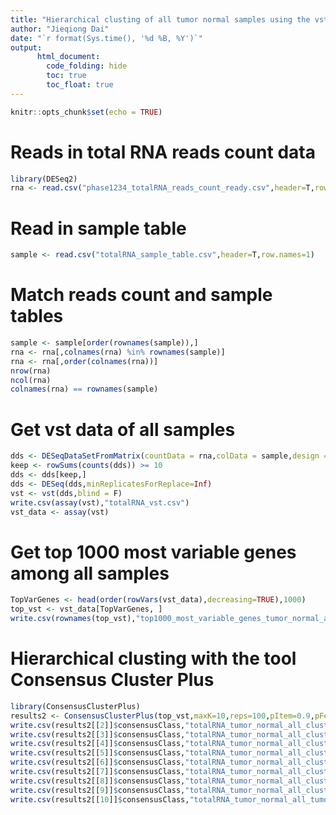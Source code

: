 ```yaml
---
title: "Hierarchical clusting of all tumor normal samples using the vst expression data of top 1000 most variable genes with the tool the Consensus Cluster Plus"
author: "Jieqiong Dai"
date: "`r format(Sys.time(), '%d %B, %Y')`"
output: 
      html_document:
        code_folding: hide
        toc: true
        toc_float: true
---
```


```r
knitr::opts_chunk$set(echo = TRUE)
```

# Reads in total RNA reads count data
```r
library(DESeq2)
rna <- read.csv("phase1234_totalRNA_reads_count_ready.csv",header=T,row.names=1)
```

# Read in sample table
```r
sample <- read.csv("totalRNA_sample_table.csv",header=T,row.names=1)
```

# Match reads count  and sample tables
```r
sample <- sample[order(rownames(sample)),]
rna <- rna[,colnames(rna) %in% rownames(sample)]
rna <- rna[,order(colnames(rna))]
nrow(rna)
ncol(rna)
colnames(rna) == rownames(sample)
```

# Get vst data of all samples
```r
dds <- DESeqDataSetFromMatrix(countData = rna,colData = sample,design = ~ Phase + Sex + probality + FinalDriverPathway.10Jan2020)
keep <- rowSums(counts(dds)) >= 10
dds <- dds[keep,]
dds <- DESeq(dds,minReplicatesForReplace=Inf)
vst <- vst(dds,blind = F)
write.csv(assay(vst),"totalRNA_vst.csv")
vst_data <- assay(vst)
```

# Get top 1000 most variable genes among all samples
```r
TopVarGenes <- head(order(rowVars(vst_data),decreasing=TRUE),1000)
top_vst <- vst_data[TopVarGenes, ]
write.csv(rownames(top_vst),"top1000_most_variable_genes_tumor_normal_all_totalRNA.csv")
```

# Hierarchical clusting with the tool Consensus Cluster Plus
```r
library(ConsensusClusterPlus)
results2 <- ConsensusClusterPlus(top_vst,maxK=10,reps=100,pItem=0.9,pFeature=1,clusterAlg="hc",distance="pearson",plot="png",title="top1000_most_variable_genes_totalRNA_tumor_normal_all_clustering_CCP")
write.csv(results2[[2]]$consensusClass,"totalRNA_tumor_normal_all_clust_CCP_top1000mostvariable_k2.csv")
write.csv(results2[[3]]$consensusClass,"totalRNA_tumor_normal_all_clust_CCP_top1000mostvariable_k3.csv")
write.csv(results2[[4]]$consensusClass,"totalRNA_tumor_normal_all_clust_CCP_top1000mostvariable_k4.csv")
write.csv(results2[[5]]$consensusClass,"totalRNA_tumor_normal_all_clust_CCP_top1000mostvariable_k5.csv")
write.csv(results2[[6]]$consensusClass,"totalRNA_tumor_normal_all_clust_CCP_top1000mostvariable_k6.csv")
write.csv(results2[[7]]$consensusClass,"totalRNA_tumor_normal_all_clust_CCP_top1000mostvariable_k7.csv")
write.csv(results2[[8]]$consensusClass,"totalRNA_tumor_normal_all_clust_CCP_top1000mostvariable_k8.csv")
write.csv(results2[[9]]$consensusClass,"totalRNA_tumor_normal_all_clust_CCP_top1000mostvariable_k9.csv")
write.csv(results2[[10]]$consensusClass,"totalRNA_tumor_normal_all_tumor_clust_CCP_top1000mostvariable_k10.csv")
```
